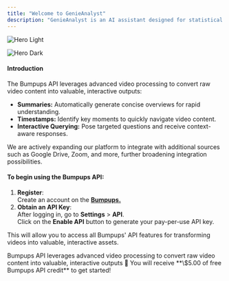 ```yaml
---
title: "Welcome to GenieAnalyst"
description: "GenieAnalyst is an AI assistant designed for statistical analysis, data science, and computations. It utilizes various large language models (LLMs) to find the best one for each task and writes code to analyze your data based on your prompts. The end result is an intuitive way to analyze and visualize data without needing to code, making statistical analysis accessible to everyone."
---
```


<img
  className="block dark:hidden"
  src="/images/hero-light.png"
  alt="Hero Light"
/>

<img
  className="hidden dark:block"
  src="/bumpoverview.jpeg"
  alt="Hero Dark"
  title={true}
/>

#### **Introduction**

The Bumpups API leverages advanced video processing to convert raw video content into valuable, interactive outputs:

- **Summaries:** Automatically generate concise overviews for rapid understanding.
- **Timestamps:** Identify key moments to quickly navigate video content.
- **Interactive Querying:** Pose targeted questions and receive context-aware responses.

We are actively expanding our platform to integrate with additional sources such as Google Drive, Zoom, and more, further broadening integration possibilities.

#### **To begin using the Bumpups API:**

1. **Register**:\
   Create an account on the [**Bumpups.**](https://bumpups.com/)
2. **Obtain an API Key**:\
   After logging in, go to **Settings** \> **API**.\
   Click on the **Enable API** button to generate your pay-per-use API key.

This will allow you to access all Bumpups' API features for transforming videos into valuable, interactive assets.

<Card title="Bumpups Account" icon="coffee-pot" iconType="thin" href="https://bumpups.com/" cta="Create developer account">
  Bumpups API leverages advanced video processing to convert raw video content into valuable, interactive outputs
</Card>

<Info>
  🤠 You will receive **\$5.00 of free Bumpups API credit** to get started!
</Info>
